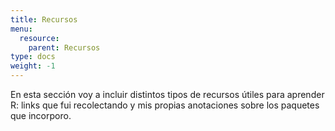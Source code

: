 ```yaml
---
title: Recursos
menu:
  resource:
    parent: Recursos
type: docs
weight: -1
---
```


En esta sección voy a incluir distintos tipos de recursos útiles para aprender R: links que fui recolectando y mis propias anotaciones sobre los paquetes que incorporo.